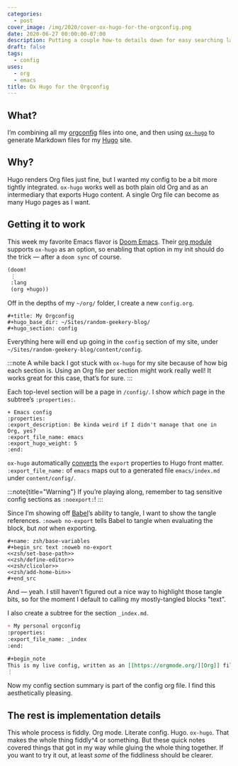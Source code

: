 ```yaml
---
categories:
  - post
cover_image: /img/2020/cover-ox-hugo-for-the-orgconfig.png
date: 2020-06-27 00:00:00-07:00
description: Putting a couple how-to details down for easy searching later
draft: false
tags:
  - config
uses:
  - org
  - emacs
title: Ox Hugo for the Orgconfig
---
```


## What?

I’m combining all my [orgconfig][] files into one, and then using
[`ox-hugo`][ox-hugo] to generate Markdown files for my [Hugo][hugo] site.

## Why?

Hugo renders Org files just fine, but I wanted my config to be a bit more
tightly integrated.  `ox-hugo` works well as both plain old Org and as an
intermediary that exports Hugo content.  A single Org file can become as many
Hugo pages as I want.

## Getting it to work

This week my favorite Emacs flavor is [Doom Emacs][doom-emacs].  Their [org
module][org-module] supports `ox-hugo` as an option, so enabling that option in
my init should do the trick — after a `doom sync` of course.

```lisp
(doom!
 ⋮
 :lang
 (org +hugo))
```

Off in the depths of my `~/org/` folder, I create a new `config.org`.

```text
#+title: My Orgconfig
#+hugo_base_dir: ~/Sites/random-geekery-blog/
#+hugo_section: config
```

Everything here will end up going in the `config` section of my site, under
`~/Sites/random-geekery-blog/content/config`.

:::note
A while back I got stuck with `ox-hugo` for my site because of how big each
section is.  Using an Org file per section might work really well!  It works
great for this case, that’s for sure.
:::

Each top-level section will be a page in `/config/`.
I show *which* page in the subtree’s `:properties:`.

```text
+ Emacs config
:properties:
:export_description: Be kinda weird if I didn't manage that one in Org, yes?
:export_file_name: emacs
:export_hugo_weight: 5
:end:
```

`ox-hugo` automatically [converts][] the `export` properties to Hugo front
matter.  `:export_file_name:` of `emacs` maps out to a generated file
`emacs/index.md` under `content/config/`.

:::note{title="Warning"}
If you’re playing along, remember to tag sensitive config sections as `:noexport:`!
:::

Since I’m showing off [Babel][babel]’s ability to tangle, I want to show the
tangle references.  `:noweb no-export` tells Babel to tangle when evaluating
the block, but *not* when exporting.

```text
#+name: zsh/base-variables
#+begin_src text :noweb no-export
<<zsh/set-base-path>>
<<zsh/define-editor>>
<<zsh/clicolor>>
<<zsh/add-home-bin>>
#+end_src
```

And — yeah.  I still haven’t figured out a nice way to highlight those tangle
bits, so for the moment I default to calling my mostly-tangled blocks "text".

I also create a subtree for the section `_index.md`.

``` org
+ My personal orgconfig
:properties:
:export_file_name: _index
:end:

#+begin_note
This is my live config, written as an [[https://orgmode.org/][Org]] file and integrated with my site with [[https://ox-hugo.scripter.co/][=ox-hugo=]].
⋮
```

Now my config section summary is part of the config org file.  I find this
aesthetically pleasing.

## The rest is implementation details

This whole process is fiddly.  Org mode.  Literate config.  Hugo.  `ox-hugo`.
That makes the whole thing fiddly^4 or something.  But these quick notes
covered things that got in my way while gluing the whole thing together.  If
you want to try it out, at least *some* of the fiddliness should be clearer.

[orgconfig]: /tags/orgconfig
[ox-hugo]: https://ox-hugo.scripter.co
[hugo]: https://gohugo.io
[doom-emacs]: https://github.com/hlissner/doom-emacs
[org-module]: https://github.com/hlissner/doom-emacs/tree/develop/modules/lang/org
[converts]: https://ox-hugo.scripter.co/doc/org-meta-data-to-hugo-front-matter/%5D
[babel]: https://orgmode.org/worg/org-contrib/babel/intro.html
